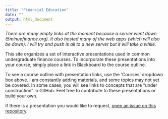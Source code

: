 ```yaml
---
title: "Financial Education"
date: ""
output: html_document
---
```


*There are many empty links at the moment because a server went down (5minuefinance.org).  It also hosted many of the web apps (which will also be down).  I will try and push is all to a new server but it will take a while.*

This site organizes a set of interactive presentations used in common undergraduate finance courses. To incorporate these presentations into your course, simply place a link in Blackboard to the course outline. 

To see a course outline with presentation links, use the ‘Courses’ dropdown box above. ​I am constantly adding materials, and some topics may not yet be covered. In some cases, you will see links to concepts that are "under construction" in GitHub.  Feel free to contribute to these presentations or build your own. 

If there is a presentation you would like to request, [open an issue on this repository](https://github.com/financial-education/financial-education.github.io).
